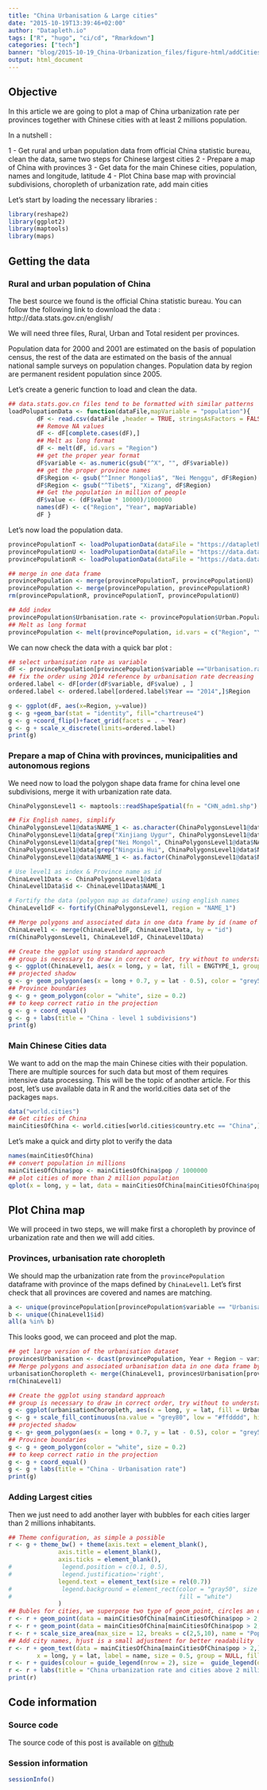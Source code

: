 ```yaml
---
title: "China Urbanisation & Large cities"
date: "2015-10-19T13:39:46+02:00"
author: "Datapleth.io"
tags: ["R", "hugo", "ci/cd", "Rmarkdown"]
categories: ["tech"]
banner: "blog/2015-10-19_China-Urbanization_files/figure-html/addCitiestoChoropleth-1.png"
output: html_document
---
```



## Objective
In this article we are going to plot a map of China urbanization rate per provinces together with Chinese cities with at least 2 millions population.

In a nutshell :

1 - Get rural and urban population data from official China statistic bureau, clean the data, same two steps for Chinese largest cities
2 - Prepare a map of China with provinces
3 - Get data for the main Chinese cities, population, names and longitude, latitude
4 - Plot China base map with provincial subdivisions, choropleth of urbanization rate, add   main cities

Let's start by loading the necessary libraries :

```r
library(reshape2)
library(ggplot2)
library(maptools)
library(maps)
```

## Getting the data

### Rural and urban population of China
The best source we found is the official China statistic bureau. You can follow the following link to download the data :
http://data.stats.gov.cn/english/

We will need three files, Rural, Urban and Total resident per provinces.

Population data for 2000 and 2001 are estimated on the basis of population census, the rest of the data are estimated on the basis of the annual national sample surveys on population changes. Population data by region are permanent resident population since 2005.

Let's create a generic function to load and clean the data.

```r
## data.stats.gov.cn files tend to be formatted with similar patterns
loadPolupationData <- function(dataFile,mapVariable = "population"){
        dF <- read.csv(dataFile ,header = TRUE, stringsAsFactors = FALSE, skip = 3)
        ## Remove NA values
        dF <- dF[complete.cases(dF),]
        ## Melt as long format
        dF <- melt(dF, id.vars = "Region")
        ## get the proper year format
        dF$variable <- as.numeric(gsub("^X", "", dF$variable))
        ## get the proper province names
        dF$Region <- gsub("^Inner Mongolia$", "Nei Menggu", dF$Region)
        dF$Region <- gsub("^Tibet$", "Xizang", dF$Region)
        ## Get the population in million of people
        dF$value <- (dF$value * 10000)/1000000
        names(dF) <- c("Region", "Year", mapVariable)
        dF }
```

Let's now load the population data.

```r
provincePopulationT <- loadPolupationData(dataFile = "https://datapleth.sfo2.cdn.digitaloceanspaces.com/ext/province-population/China-Total-Resident-per-province.csv", mapVariable = "Total.Population")
provincePopulationU <- loadPolupationData(dataFile = "https://data.datapleth.io/ext/province-population/China-Urban-Resident-per-province.csv", mapVariable = "Urban.Population")
provincePopulationR <- loadPolupationData(dataFile = "https://data.datapleth.io/ext/province-population/China-Rural-Resident-per-province.csv", mapVariable = "Rural.Population")

## merge in one data frame
provincePopulation <- merge(provincePopulationT, provincePopulationU)
provincePopulation <- merge(provincePopulation, provincePopulationR)
rm(provincePopulationR, provincePopulationT, provincePopulationU)

## Add index
provincePopulation$Urbanisation.rate <- provincePopulation$Urban.Population / provincePopulation$Total.Population
## Melt as long format
provincePopulation <- melt(provincePopulation, id.vars = c("Region", "Year"))
```

We can now check the data with a quick bar plot :
```r
## select urbanisation rate as variable
dF <- provincePopulation[provincePopulation$variable =="Urbanisation.rate",]
## fix the order using 2014 reference by urbanisation rate decreasing
ordered.label <- dF[order(dF$variable, dF$value) , ]
ordered.label <- ordered.label[ordered.label$Year == "2014",]$Region

g <- ggplot(dF, aes(x=Region, y=value))
g <- g +geom_bar(stat = "identity", fill="chartreuse4")
g <- g +coord_flip()+facet_grid(facets = . ~ Year)
g <- g + scale_x_discrete(limits=ordered.label)
print(g)
```


### Prepare a map of China with provinces, municipalities and autonomous regions

We need now to load the polygon shape data frame for china level one subdivisions, merge it with urbanization rate data.

```r
ChinaPolygonsLevel1 <- maptools::readShapeSpatial(fn = "CHN_adm1.shp")

## Fix English names, simplify
ChinaPolygonsLevel1@data$NAME_1 <- as.character(ChinaPolygonsLevel1@data$NAME_1)
ChinaPolygonsLevel1@data[grep("Xinjiang Uygur", ChinaPolygonsLevel1@data$NAME_1),]$NAME_1 <- "Xinjiang"
ChinaPolygonsLevel1@data[grep("Nei Mongol", ChinaPolygonsLevel1@data$NAME_1),]$NAME_1 <- "Nei Menggu"
ChinaPolygonsLevel1@data[grep("Ningxia Hui", ChinaPolygonsLevel1@data$NAME_1),]$NAME_1 <- "Ningxia"
ChinaPolygonsLevel1@data$NAME_1 <- as.factor(ChinaPolygonsLevel1@data$NAME_1)

# Use level1 as index & Province name as id
ChinaLevel1Data <- ChinaPolygonsLevel1@data
ChinaLevel1Data$id <- ChinaLevel1Data$NAME_1

# Fortify the data (polygon map as dataframe) using english names
ChinaLevel1dF <- fortify(ChinaPolygonsLevel1, region = "NAME_1")

## Merge polygons and associated data in one data frame by id (name of the province in chinese)
ChinaLevel1 <- merge(ChinaLevel1dF, ChinaLevel1Data, by = "id")
rm(ChinaPolygonsLevel1, ChinaLevel1dF, ChinaLevel1Data)

## Create the ggplot using standard approach
## group is necessary to draw in correct order, try without to understand the problem
g <- ggplot(ChinaLevel1, aes(x = long, y = lat, fill = ENGTYPE_1, group = group))
## projected shadow
g <- g+ geom_polygon(aes(x = long + 0.7, y = lat - 0.5), color = "grey50", size = 0.2, fill = "grey50")
## Province boundaries
g <- g + geom_polygon(color = "white", size = 0.2)
## to keep correct ratio in the projection
g <- g + coord_equal()
g <- g + labs(title = "China - level 1 subdivisions")
print(g)
```


### Main Chinese Cities data

We want to add on the map the main Chinese cities with their population. There are multiple sources for such data but most of them requires intensive data processing. This will be the topic of another article. For this post, let's use available data in R and the world.cities data set of the packages `maps`.

```r
data("world.cities")
## Get cities of China
mainCitiesOfChina <- world.cities[world.cities$country.etc == "China",]
```

Let's make a quick and dirty plot to verify the data

```r
names(mainCitiesOfChina)
## convert population in millions
mainCitiesOfChina$pop <- mainCitiesOfChina$pop / 1000000
## plot cities of more than 2 million population
qplot(x = long, y = lat, data = mainCitiesOfChina[mainCitiesOfChina$pop > 2,], size = pop, col = capital, main = "Chinese cities with more than 2 millions inhabitants by long/lat")
```


## Plot China map
We will proceed in two steps, we will make first a choropleth by province of urbanization rate and then we will add cities.

### Provinces, urbanisation rate choropleth
We should map the urbanization rate from the `provincePopulation` dataframe with province of the maps defined by `ChinaLevel1`. Let's first check that all provinces are covered and names are matching.

```r
a <- unique(provincePopulation[provincePopulation$variable == "Urbanisation.rate",]$Region)
b <- unique(ChinaLevel1$id)
all(a %in% b)
```

This looks good, we can proceed and plot the map.

```r
## get large version of the urbanisation dataset
provincesUrbanisation <- dcast(provincePopulation, Year + Region ~ variable, value.var = "value")
## Merge polygons and associated urbanisation data in one data frame by id (name of the province in chinese) and Region - Only for year 2014
urbanisationChoropleth <- merge(ChinaLevel1, provincesUrbanisation[provincesUrbanisation$Year == "2014",], by.x = "id", by.y = "Region")
rm(ChinaLevel1)

## Create the ggplot using standard approach
## group is necessary to draw in correct order, try without to understand the problem
g <- ggplot(urbanisationChoropleth, aes(x = long, y = lat, fill = Urbanisation.rate, group = group))
g <- g + scale_fill_continuous(na.value = "grey80", low = "#ffdddd", high = "#ff3311", name = "Urbanization %")
## projected shadow
g <- g+ geom_polygon(aes(x = long + 0.7, y = lat - 0.5), color = "grey50", size = 0.2, fill = "grey50")
## Province boundaries
g <- g + geom_polygon(color = "white", size = 0.2)
## to keep correct ratio in the projection
g <- g + coord_equal()
g <- g + labs(title = "China - Urbanisation rate")
print(g)
```

### Adding Largest cities
Then we just need to add another layer with bubbles for each cities larger than 2 millions inhabitants. 

```r
## Theme configuration, as simple a possible
r <- g + theme_bw() + theme(axis.text = element_blank(),
              axis.title = element_blank(),
              axis.ticks = element_blank(),
#              legend.position = c(0.1, 0.5),
#              legend.justification='right',
              legend.text = element_text(size = rel(0.7))
#              legend.background = element_rect(color = "gray50", size = 0.3,
#                                               fill = "white")
              )
## Bubles for cities, we superpose two type of geom_point, circles an disks with alpha
r <- r + geom_point(data = mainCitiesOfChina[mainCitiesOfChina$pop > 2,], aes(x = long, y = lat, size = pop, fill = NULL, group = NULL ), colour = "blue", alpha = 1, pch = 1)
r <- r + geom_point(data = mainCitiesOfChina[mainCitiesOfChina$pop > 2,], aes(x = long, y = lat, size = pop, fill = NULL, group = NULL ), colour = "blue", alpha = 0.2, pch = 16)
r <- r + scale_size_area(max_size = 12, breaks = c(2,5,10), name = "Population in millions")
## Add city names, hjust is a small adjustment for better readability
r <- r + geom_text(data = mainCitiesOfChina[mainCitiesOfChina$pop > 2,], aes(
        x = long, y = lat, label = name, size = 0.5, group = NULL, fill = NULL, hjust = -0.18), show_guide = FALSE)
r <- r + guides(colour = guide_legend(nrow = 2), size =  guide_legend(order = 1, nrow = 1))
r <- r + labs(title = "China urbanization rate and cities above 2 millions pop.")
print(r)
```

## Code information

### Source code

The source code of this post is available on [github](https://github.com/longwei66/datapleth/blob/master/content/blog/2015-10-19_China-Urbanization.Rmd)

### Session information

```r
sessionInfo()
```

